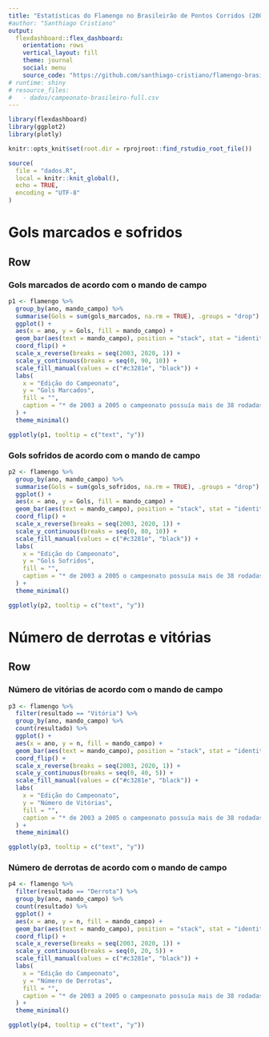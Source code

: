 ```yaml
---
title: "Estatísticas do Flamengo no Brasileirão de Pontos Corridos (2003-2020)"
#author: "Santhiago Cristiano"
output: 
  flexdashboard::flex_dashboard:
    orientation: rows
    vertical_layout: fill
    theme: journal
    social: menu
    source_code: "https://github.com/santhiago-cristiano/flamengo-brasileirao-flexdashboard"
# runtime: shiny
# resource_files:
#   - dados/campeonato-brasileiro-full.csv
---
```

<style>
.navbar {
  background-color:#c3281e;
}
</style>

```r
library(flexdashboard)
library(ggplot2)
library(plotly)

knitr::opts_knit$set(root.dir = rprojroot::find_rstudio_root_file())
```

```r
source(
  file = "dados.R",
  local = knitr::knit_global(),
  echo = TRUE, 
  encoding = "UTF-8"
)
```

Gols marcados e sofridos
=========================

Row {data-width=1000}
-----------------------------------------------------------------------

### Gols marcados de acordo com o mando de campo

```r
p1 <- flamengo %>%
  group_by(ano, mando_campo) %>% 
  summarise(Gols = sum(gols_marcados, na.rm = TRUE), .groups = "drop") %>% 
  ggplot() +
  aes(x = ano, y = Gols, fill = mando_campo) + 
  geom_bar(aes(text = mando_campo), position = "stack", stat = "identity") +
  coord_flip() +
  scale_x_reverse(breaks = seq(2003, 2020, 1)) +
  scale_y_continuous(breaks = seq(0, 90, 10)) + 
  scale_fill_manual(values = c("#c3281e", "black")) +
  labs(
    x = "Edição do Campeonato",
    y = "Gols Marcados",
    fill = "",
    caption = "* de 2003 a 2005 o campeonato possuía mais de 38 rodadas."
  ) + 
  theme_minimal()

ggplotly(p1, tooltip = c("text", "y"))
```

### Gols sofridos de acordo com o mando de campo

```r
p2 <- flamengo %>%
  group_by(ano, mando_campo) %>% 
  summarise(Gols = sum(gols_sofridos, na.rm = TRUE), .groups = "drop") %>% 
  ggplot() +
  aes(x = ano, y = Gols, fill = mando_campo) + 
  geom_bar(aes(text = mando_campo), position = "stack", stat = "identity") +
  coord_flip() +
  scale_x_reverse(breaks = seq(2003, 2020, 1)) +
  scale_y_continuous(breaks = seq(0, 80, 10)) + 
  scale_fill_manual(values = c("#c3281e", "black")) +
  labs(
    x = "Edição do Campeonato",
    y = "Gols Sofridos",
    fill = "",
    caption = "* de 2003 a 2005 o campeonato possuía mais de 38 rodadas."
  ) + 
  theme_minimal()

ggplotly(p2, tooltip = c("text", "y"))
```

Número de derrotas e vitórias
=========================

Row {data-width=1000}
-----------------------------------------------------------------------

### Número de vitórias de acordo com o mando de campo

```r
p3 <- flamengo %>% 
  filter(resultado == "Vitória") %>% 
  group_by(ano, mando_campo) %>% 
  count(resultado) %>% 
  ggplot() + 
  aes(x = ano, y = n, fill = mando_campo) +
  geom_bar(aes(text = mando_campo), position = "stack", stat = "identity") +
  coord_flip() +
  scale_x_reverse(breaks = seq(2003, 2020, 1)) +
  scale_y_continuous(breaks = seq(0, 40, 5)) +
  scale_fill_manual(values = c("#c3281e", "black")) +
  labs(
    x = "Edição do Campeonato",
    y = "Número de Vitórias",
    fill = "",
    caption = "* de 2003 a 2005 o campeonato possuía mais de 38 rodadas."
  ) +
  theme_minimal()

ggplotly(p3, tooltip = c("text", "y"))
```

### Número de derrotas de acordo com o mando de campo

```r
p4 <- flamengo %>% 
  filter(resultado == "Derrota") %>% 
  group_by(ano, mando_campo) %>% 
  count(resultado) %>% 
  ggplot() + 
  aes(x = ano, y = n, fill = mando_campo) +
  geom_bar(aes(text = mando_campo), position = "stack", stat = "identity") +
  coord_flip() +
  scale_x_reverse(breaks = seq(2003, 2020, 1)) +
  scale_y_continuous(breaks = seq(0, 20, 5)) +
  scale_fill_manual(values = c("#c3281e", "black")) +
  labs(
    x = "Edição do Campeonato",
    y = "Número de Derrotas",
    fill = "",
    caption = "* de 2003 a 2005 o campeonato possuía mais de 38 rodadas."
  ) +
  theme_minimal()

ggplotly(p4, tooltip = c("text", "y"))
```

